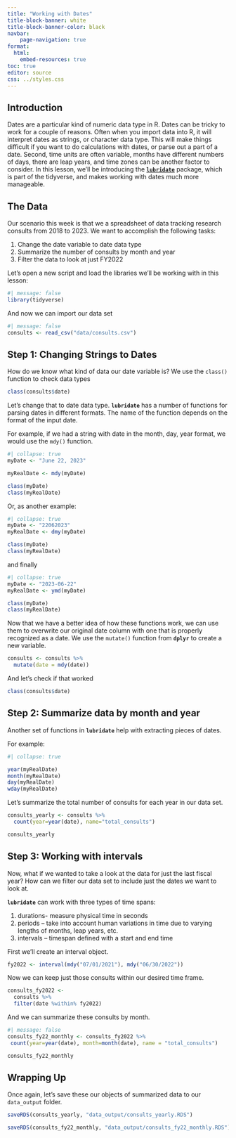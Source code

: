 ```yaml
---
title: "Working with Dates"
title-block-banner: white
title-block-banner-color: black
navbar:
    page-navigation: true
format: 
  html:
    embed-resources: true
toc: true
editor: source
css: ../styles.css
---
```


## Introduction
Dates are a particular kind of numeric data type in R. Dates can be tricky to work for a couple of reasons. Often when you import data into R, it will interpret dates as strings, or character data type. This will make things difficult if you want to do calculations with dates, or parse out a part of a date. Second, time units are often variable, months have different numbers of days, there are leap years, and time zones can be another factor to consider. 
In this lesson, we'll be introducing the [**`lubridate`**](https://lubridate.tidyverse.org/) package, which is part of the tidyverse, and makes working with dates much more manageable.

## The Data

Our scenario this week is that we a spreadsheet of data tracking research consults from 2018 to 2023. We want to accomplish the following tasks:

1. Change the date variable to date data type
2. Summarize the number of consults by month and year
3. Filter the data to look at just FY2022

Let's open a new script and load the libraries we'll be working with in this lesson:
```r
#| message: false
library(tidyverse)
```
And now we can import our data set

```r
#| message: false
consults <- read_csv("data/consults.csv")
```

## Step 1: Changing Strings to Dates

How do we know what kind of data our date variable is? We use the `class()` function to check data types

```r
class(consults$date)
```
Let's change that to date data type. **`lubridate`** has a number of functions for parsing dates in different formats. The name of the function depends on the format of the input date.

For example, if we had a string with date in the month, day, year format, we would use the `mdy()` function.

```r
#| collapse: true
myDate <- "June 22, 2023"

myRealDate <- mdy(myDate)

class(myDate)
class(myRealDate)
```
Or, as another example:

```r
#| collapse: true
myDate <- "22062023"
myRealDate <- dmy(myDate)

class(myDate)
class(myRealDate)
```
and finally

```r
#| collapse: true
myDate <- "2023-06-22"
myRealDate <- ymd(myDate)

class(myDate)
class(myRealDate)
```
Now that we have a better idea of how these functions work, we can use them to overwrite our original date column with one that is properly recognized as a date. We use the `mutate()` function from **`dplyr`** to create a new variable.

```r
consults <- consults %>% 
  mutate(date = mdy(date))
```

And let's check if that worked

```r
class(consults$date)
```

## Step 2: Summarize data by month and year

Another set of functions in **`lubridate`** help with extracting pieces of dates.

For example:
```r
#| collapse: true

year(myRealDate)
month(myRealDate)
day(myRealDate)
wday(myRealDate)
```

Let's summarize the total number of consults for each year in our data set. 
```r
consults_yearly <- consults %>% 
  count(year=year(date), name="total_consults")

consults_yearly
```

## Step 3: Working with intervals
Now, what if we wanted to take a look at the data for just the last fiscal year? How can we filter our data set to include just the dates we want to look at. 

**`lubridate`** can work with three types of time spans:

1. durations- measure physical time in seconds
1. periods – take into account human variations in time due to varying lengths of months, leap years, etc.
1. intervals – timespan defined with a start and end time

First we'll create an interval object.

```r
fy2022 <- interval(mdy("07/01/2021"), mdy("06/30/2022"))
```

Now we can keep just those consults within our desired time frame.
```r
consults_fy2022 <-
  consults %>% 
  filter(date %within% fy2022)
```

And we can summarize these consults by month.

```r
#| message: false
consults_fy22_monthly <- consults_fy2022 %>% 
 count(year=year(date), month=month(date), name = "total_consults")

consults_fy22_monthly
```

## Wrapping Up

Once again, let's save these our objects of summarized data to our `data_output` folder.

```r
saveRDS(consults_yearly, "data_output/consults_yearly.RDS")

saveRDS(consults_fy22_monthly, "data_output/consults_fy22_monthly.RDS")
```


